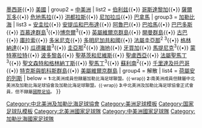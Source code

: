 {{Navbox
| name = 中北美洲及加勒比海足球協會國家足球代表隊
| title = [[中北美洲及加勒比海足球協會]]所屬[[國家足球隊列表|國家或地區男子足球代表隊]]
| state = {{{state|autocollapse}}}
| group1 = [[北美洲足球聯盟|北美洲]]
| list1 = [[加拿大国家男子足球队|加拿大]]{{•}} [[墨西哥國家足球隊|墨西哥]]{{•}} [[美國國家足球隊|美國]]
| group2 = [[中美洲足球聯盟|中美洲]]
| list2 = [[伯利兹国家足球队|伯利兹]]{{•}} [[哥斯達黎加國家足球隊|哥斯達黎加]]{{•}} [[薩爾瓦多國家足球隊|薩爾瓦多]]{{•}} [[危地馬拉國家足球隊|危地馬拉]]{{•}} [[洪都拉斯國家足球隊|洪都拉斯]]{{•}} [[尼加拉瓜國家足球隊|尼加拉瓜]]{{•}} [[巴拿馬國家足球隊|巴拿馬]]
| group3 = [[加勒比海足球聯盟|加勒比海]]
| list3 = [[安圭拉足球代表隊|安圭拉]]{{•}} [[安提瓜和巴布達國家足球隊|安提瓜和巴布達]]{{•}} [[阿魯巴國家足球隊|阿魯巴]]{{•}} [[巴哈馬足球代表隊|巴哈馬]]{{•}} [[巴巴多斯國家足球隊|巴巴多斯]]{{•}} [[百慕達群島足球代表隊|百慕達群島]]<sup>1</sup>{{•}}[[博奈爾足球代表隊|博奈爾]]<sup>3</sup>{{•}} [[英屬維爾京群島足球代表隊|英屬維爾京群島]]{{•}} [[開曼群島足球代表隊|開曼群島]]{{•}} [[古巴國家足球隊|古巴]]{{•}} [[庫拉索國家足球隊|庫拉索]]{{•}} [[多米尼克國家足球隊|多米尼克]]{{•}} [[多明尼加共和國國家足球隊|多明尼加共和國]]{{•}} [[法屬圭亞那足球代表隊|法屬圭亞那]]<sup>2 3</sup>{{•}} [[格林納達國家足球隊|格林納達]]{{•}} [[瓜德羅普足球代表隊|瓜德羅普]]<sup>3</sup>{{•}} [[圭亞那國家足球隊|圭亞那]]<sup>2</sup>{{•}} [[海地國家足球隊|海地]]{{•}} [[牙買加國家足球隊|牙買加]]{{•}} [[馬提尼克足球代表隊|馬提尼克]]<sup>3</sup>{{•}} [[蒙特塞拉特足球代表隊|蒙特塞拉特]]{{•}} [[波多黎各足球代表隊|波多黎各]]{{•}} [[聖基茨和尼維斯國家足球隊|聖基茨和尼維斯]]{{•}} [[聖盧西亞國家足球隊|聖盧西亞]]{{•}} [[法屬聖馬丁足球代表隊|法屬聖馬丁]]<sup>3</sup>{{•}} [[聖文森特和格林納丁斯國家足球隊|聖文森特和格林納丁斯]]{{•}} [[聖馬丁國家足球隊|聖馬丁]]<sup>3</sup>{{•}} [[蘇利南國家足球隊|蘇利南]]<sup>2</sup>{{•}} [[千里達及托巴哥國家足球隊|千里達及托巴哥]]{{•}} [[特克斯與凱科斯群島足球代表隊|特克斯與凱科斯群島]]{{•}} [[美屬維爾京群島足球代表隊|美屬維爾京群島]]
| group4 = 解散
| list4 = [[荷屬安的列斯足球代表隊|荷屬安的列斯]]
| below = <small>{{Nowrap begin}}'''1:'''北美洲成員但隸屬加勒比海足球聯盟。{{·wrap}} '''2:'''南美洲成員但隸屬中北美洲及加勒比海足球協會及加勒比海足球聯盟。{{·wrap}} '''3''':中北美洲及加勒比海足球協會正式會員，但不隸屬[[國際足協]]。{{Nowrap end}}</small>
}}<noinclude>
{{collapsible option}}
[[Category:中北美洲及加勒比海足球協會]]
[[Category:美洲足球模板]]
[[Category:国家足球队模板]]
[[Category:北美洲國家足球隊]]
[[Category:中美洲國家足球隊]]
[[Category:加勒比海國家足球隊]]
</noinclude>